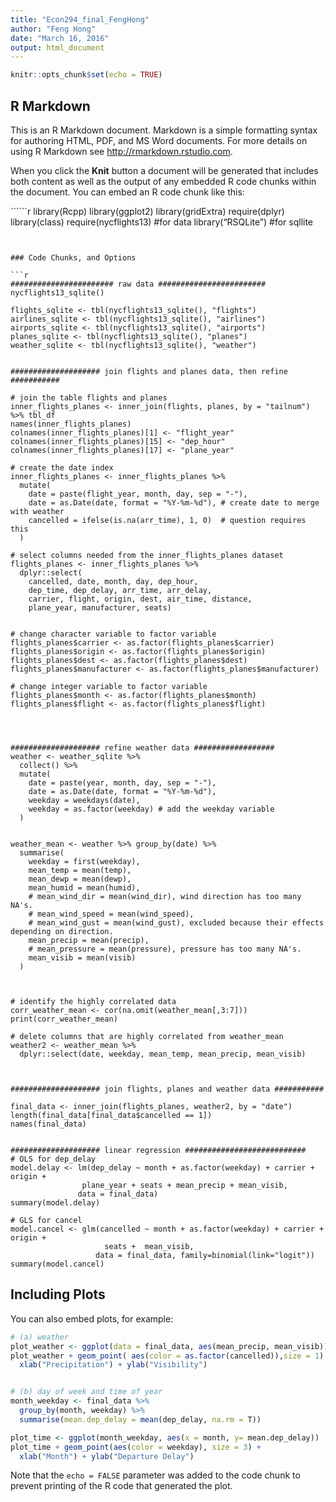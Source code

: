 ```yaml
---
title: "Econ294_final_FengHong"
author: "Feng Hong"
date: "March 16, 2016"
output: html_document
---
```


```r
knitr::opts_chunk$set(echo = TRUE)
```

## R Markdown

This is an R Markdown document. Markdown is a simple formatting syntax for authoring HTML, PDF, and MS Word documents. For more details on using R Markdown see <http://rmarkdown.rstudio.com>.

When you click the **Knit** button a document will be generated that includes both content as well as the output of any embedded R code chunks within the document. You can embed an R code chunk like this:

``````r
library(Rcpp)
library(ggplot2)
library(gridExtra)
require(dplyr)
library(class)
require(nycflights13)  #for data
library("RSQLite") #for sqllite

```


### Code Chunks, and Options

```r

####################### raw data ########################
nycflights13_sqlite()

flights_sqlite <- tbl(nycflights13_sqlite(), "flights")
airlines_sqlite <- tbl(nycflights13_sqlite(), "airlines")
airports_sqlite <- tbl(nycflights13_sqlite(), "airports")
planes_sqlite <- tbl(nycflights13_sqlite(), "planes")
weather_sqlite <- tbl(nycflights13_sqlite(), "weather")


#################### join flights and planes data, then refine ###########

# join the table flights and planes
inner_flights_planes <- inner_join(flights, planes, by = "tailnum") %>% tbl_df 
names(inner_flights_planes)
colnames(inner_flights_planes)[1] <- "flight_year"
colnames(inner_flights_planes)[15] <- "dep_hour"
colnames(inner_flights_planes)[17] <- "plane_year"

# create the date index
inner_flights_planes <- inner_flights_planes %>% 
  mutate(
    date = paste(flight_year, month, day, sep = "-"), 
    date = as.Date(date, format = "%Y-%m-%d"), # create date to merge with weather
    cancelled = ifelse(is.na(arr_time), 1, 0)  # question requires this
  ) 

# select columns needed from the inner_flights_planes dataset
flights_planes <- inner_flights_planes %>%
  dplyr::select(
    cancelled, date, month, day, dep_hour,
    dep_time, dep_delay, arr_time, arr_delay,
    carrier, flight, origin, dest, air_time, distance, 
    plane_year, manufacturer, seats)


# change character variable to factor variable
flights_planes$carrier <- as.factor(flights_planes$carrier)
flights_planes$origin <- as.factor(flights_planes$origin)
flights_planes$dest <- as.factor(flights_planes$dest)
flights_planes$manufacturer <- as.factor(flights_planes$manufacturer)

# change integer variable to factor variable
flights_planes$month <- as.factor(flights_planes$month)
flights_planes$flight <- as.factor(flights_planes$flight)




#################### refine weather data ##################
weather <- weather_sqlite %>%  
  collect() %>% 
  mutate(
    date = paste(year, month, day, sep = "-"),
    date = as.Date(date, format = "%Y-%m-%d"),
    weekday = weekdays(date),
    weekday = as.factor(weekday) # add the weekday variable
  ) 


weather_mean <- weather %>% group_by(date) %>%
  summarise(
    weekday = first(weekday),
    mean_temp = mean(temp),
    mean_dewp = mean(dewp),
    mean_humid = mean(humid),
    # mean_wind_dir = mean(wind_dir), wind direction has too many NA's.
    # mean_wind_speed = mean(wind_speed),
    # mean_wind_gust = mean(wind_gust), excluded because their effects depending on direction.
    mean_precip = mean(precip),
    # mean_pressure = mean(pressure), pressure has too many NA's.
    mean_visib = mean(visib)
  )



# identify the highly correlated data
corr_weather_mean <- cor(na.omit(weather_mean[,3:7]))
print(corr_weather_mean)

# delete columns that are highly correlated from weather_mean
weather2 <- weather_mean %>%
  dplyr::select(date, weekday, mean_temp, mean_precip, mean_visib)



#################### join flights, planes and weather data ###########

final_data <- inner_join(flights_planes, weather2, by = "date")
length(final_data[final_data$cancelled == 1])
names(final_data)


#################### linear regression ###########################
# OLS for dep_delay
model.delay <- lm(dep_delay ~ month + as.factor(weekday) + carrier + origin +
                plane_year + seats + mean_precip + mean_visib,
               data = final_data)
summary(model.delay)

# GLS for cancel
model.cancel <- glm(cancelled ~ month + as.factor(weekday) + carrier + origin +
                     seats +  mean_visib,
                   data = final_data, family=binomial(link="logit"))
summary(model.cancel)

```

## Including Plots

You can also embed plots, for example:

```r
# (a) weather 
plot_weather <- ggplot(data = final_data, aes(mean_precip, mean_visib)) 
plot_weather + geom_point( aes(color = as.factor(cancelled)),size = 1) +
  xlab("Precipitation") + ylab("Visibility")


# (b) day of week and time of year
month_weekday <- final_data %>%
  group_by(month, weekday) %>%
  summarise(mean.dep_delay = mean(dep_delay, na.rm = T)) 

plot_time <- ggplot(month_weekday, aes(x = month, y= mean.dep_delay))
plot_time + geom_point(aes(color = weekday), size = 3) +
  xlab("Month") + ylab("Departure Delay")

```

Note that the `echo = FALSE` parameter was added to the code chunk to prevent printing of the R code that generated the plot.
